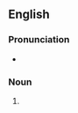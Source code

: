 ==English==

===Pronunciation===
* {{a|US}} {{IPA|/əˈbɔt.si/|lang=en}}

===Noun===
{{en-noun|abozzi}}

# {{context|art|lang=en}} {{alternative form of|abbozzo}}